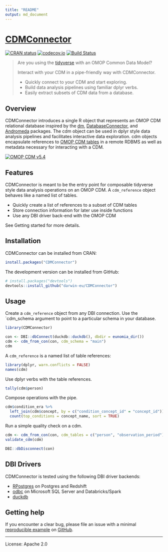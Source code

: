 ```yaml
---
title: "README"
output: md_document
---
```


<!-- README.md is generated from README.Rmd. Please edit that file -->

# [CDMConnector](https://darwin-eu.github.io/CDMConnector/)

<!-- badges: start -->
[![CRAN status](https://www.r-pkg.org/badges/version/CDMConnector)](https://CRAN.R-project.org/package=CDMConnector)
[![codecov.io](https://codecov.io/gh/OdyOSG/CDMConnector/coverage.svg?branch=main)](https://app.codecov.io/gh/OdyOSG/CDMConnector?branch=main)
[![Build Status](https://github.com/darwin-eu/CDMConnector/workflows/R-CMD-check/badge.svg)](https://github.com/darwin-eu/CDMConnector/actions?query=workflow%3AR-CMD-check)
<!-- badges: end -->


> Are you using the [tidyverse](https://www.tidyverse.org/) with an OMOP Common Data Model? 
>
> Interact with your CDM in a pipe-friendly way with CDMConnector.
>
> - Quickly connect to your CDM and start exploring.
> - Build data analysis pipelines using familiar dplyr verbs.
> - Easily extract subsets of CDM data from a database.


## Overview

CDMConnector introduces a single R object that represents an OMOP CDM relational database inspired by the [dm](https://dm.cynkra.com/), [DatabaseConnector](http://ohdsi.github.io/DatabaseConnector/), and [Andromeda](https://ohdsi.github.io/Andromeda/) packages. The cdm object can be used in dplyr style data analysis pipelines and facilitates interactive data exploration. cdm objects encapsulate references to [OMOP CDM tables](https://ohdsi.github.io/CommonDataModel/) in a remote RDBMS as well as metadata necessary for interacting with a CDM. 


[![OMOP CDM v5.4](https://ohdsi.github.io/CommonDataModel/images/cdm54.png)](https://ohdsi.github.io/CommonDataModel/)

## Features

CDMConnector is meant to be the entry point for composable tidyverse style data analysis operations on an OMOP CDM. 
A `cdm_reference` object behaves like a named list of tables.

- Quickly create a list of references to a subset of CDM tables
- Store connection information for later use inside functions
- Use any DBI driver back-end with the OMOP CDM

See Getting started for more details.


## Installation

CDMConnector can be installed from CRAN:

```r
install.packages("CDMConnector")
```

The development version can be installed from GitHub:

```r
# install.packages("devtools")
devtools::install_github("darwin-eu/CDMConnector")
```

## Usage

Create a `cdm_reference` object from any DBI connection. Use the `cdm_schema argument to point to a particular schema in your database.

```r
library(CDMConnector)

con <- DBI::dbConnect(duckdb::duckdb(), dbdir = eunomia_dir())
cdm <- cdm_from_con(con, cdm_schema = "main")
cdm
```

A `cdm_reference` is a named list of table references:

```r
library(dplyr, warn.conflicts = FALSE)
names(cdm)
```

Use dplyr verbs with the table references.

```r
tally(cdm$person)
```

Compose operations with the pipe.

```r
cdm$condition_era %>%
  left_join(cdm$concept, by = c("condition_concept_id" = "concept_id")) %>% 
  count(top_conditions = concept_name, sort = TRUE)
```

Run a simple quality check on a cdm.

```r
cdm <- cdm_from_con(con, cdm_tables = c("person", "observation_period"))
validate_cdm(cdm)
```


```r
DBI::dbDisconnect(con)
```

## DBI Drivers

CDMConnector is tested using the following DBI driver backends:

- [RPostgres](https://rpostgres.r-dbi.org/reference/postgres) on Postgres and Redshift
- [odbc](https://solutions.posit.co/connections/db/r-packages/odbc/) on Microsoft SQL Server and Databricks/Spark
- [duckdb](https://duckdb.org/docs/api/r) 


## Getting help

If you encounter a clear bug, please file an issue with a minimal [reproducible example](https://reprex.tidyverse.org/) on [GitHub](https://github.com/OdyOSG/CDMConnector/issues).


---

License: Apache 2.0


